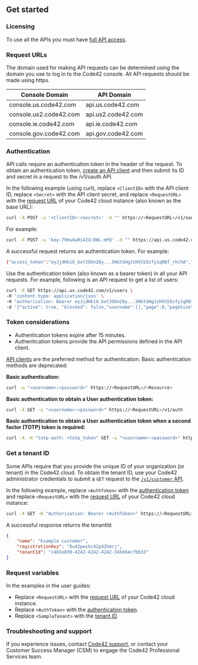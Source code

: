 ## Get started

### Licensing

To use all the APIs you must have [full API access](https://support.code42.com/hc/en-us/articles/14827740809239).

### Request URLs

The domain used for making API requests can be determined using the domain you use to log in to the Code42 console. All API requests should be made using https.

| Console Domain            | API Domain         |
| ------------------------- | ------------------ |
| console.us.code42.com     | api.us.code42.com  |
| console.us2.code42.com    | api.us2.code42.com |
| console.ie.code42.com     | api.ie.code42.com  |
| console.gov.code42.com    | api.gov.code42.com |

### Authentication

API calls require an authentication token in the header of the request. To obtain an authentication token, [create an API client](https://support.code42.com/hc/en-us/articles/14827617150231) and then submit its ID and secret in a request to the /v1/oauth API.

In the following example (using curl), replace `<ClientID>` with the API client ID, replace `<Secret>` with the API client secret, and replace `<RequestURL>` with the [request URL](#request-urls) of your Code42 cloud instance (also known as the base URL):

```bash
curl -X POST -u '<ClientID>:<Secret>' -d "" https://<RequestURL>/v1/oauth
```

For example:

```bash
curl -X POST -u 'key-79muGw9i424:DWL-mPQ' -d "" https://api.us.code42.com/v1/oauth
```

A successful request returns an authentication token. For example:

```bash
{"access_token":"eyJjdHkiO_bxYJOOn28y...5HGtGHgJzHVCE8zfy1qRBf_rhchA","token_type":"bearer","expires_in":900}
```

Use the authentication token (also known as a bearer token) in all your API requests. For example, following is an API request to get a list of users:

```bash
curl -X GET https://api.us.code42.com/v1/users \
-H 'content-type: application/json' \
-H "authorization: Bearer eyJjdHkiO_bxYJOOn28y...5HGtGHgJzHVCE8zfy1qRBf_rhchA" \
-d '{"active": true, "blocked": false,"username":[],"page":0,"pageSize":100}'
```

### Token considerations

* Authentication tokens expire after 15 minutes.
* Authentication tokens provide the API permissions defined in the API client.


[API clients](#tag/Auth/paths/~1v1~1oauth/post) are the preferred method for authentication. Basic authentication methods are deprecated:


**Basic authentication:**

```bash
curl -u "<username>:<password>" https://<RequestURL>/<Resource>
```

**Basic authentication to obtain a User authentication token:**

```bash
curl -X GET -u "<username>:<password>" https://<RequestURL>/v1/auth
```

**Basic authentication to obtain a User authentication token when a second factor (TOTP) token is required:**

```bash
curl -X -H "totp-auth: <totp_token" GET -u "<username>:<password>" https://<RequestURL>/v1/auth
```

### Get a tenant ID

Some APIs require that you provide the unique ID of your organization (or tenant) in the Code42 cloud. To obtain the tenant ID, use your Code42 administrator credentials to submit a `GET` request to the [`/v1/customer` API](/api/#tag/Customer).

In the following example, replace `<AuthToken>` with the [authentication token](#authentication) and replace `<RequestURL>` with the [request URL](#request-urls) of your Code42 cloud instance:

```bash
curl -X GET -H "Authorization: Bearer <AuthToken>" https://<RequestURL>/v1/customer
```

A successful response returns the tenantId:

```json
{
    "name": "Example customer",
    "registrationKey": "8u42pwskc42p42hmrj",
    "tenantId": "c4b5e830-4242-4242-4242-345664cfbb33"
}
```

### Request variables

In the examples in the user guides:

* Replace `<RequestURL>` with the [request URL](#request-urls) of your Code42 cloud instance.
* Replace `<AuthToken>` with the [authentication token](#authentication).
* Replace `<SampleTenant>` with the [tenant ID](#get-a-tenant-id).


### Troubleshooting and support
If you experience issues, contact [Code42 support](https://support.code42.com/), or contact your Customer Success Manager (CSM) to engage the Code42 Professional Services team.

